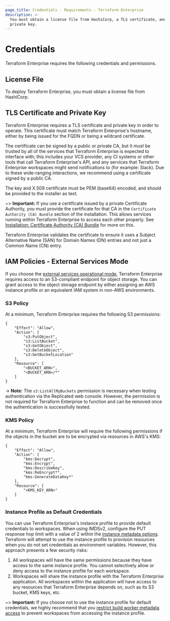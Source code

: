 ```yaml
---
page_title: Credentials - Requirements - Terraform Enterprise
description: >-
  You must obtain a license file from HashiCorp, a TLS certificate, and a
  private key.
---
```


# Credentials

Terraform Enterprise requires the following credentials and permissions. 

## License File

To deploy Terraform Enterprise, you must obtain a license file from HashiCorp.

## TLS Certificate and Private Key

Terraform Enterprise requires a TLS certificate and private key in order to operate. This certificate must match Terraform Enterprise's hostname, either by being issued for the FQDN or being a wildcard certificate.

The certificate can be signed by a public or private CA, but it _must_ be trusted by all of the services that Terraform Enterprise is expected to interface with; this includes your VCS provider, any CI systems or other tools that call Terraform Enterprise's API, and any services that Terraform Enterprise workspaces might send notifications to (for example: Slack). Due to these wide-ranging interactions, we recommend using a certificate signed by a public CA.

The key and X.509 certificate must be PEM (base64) encoded, and should be provided to the installer as text.

~> **Important:** If you use a certificate issued by a private Certificate
Authority, you must provide the certificate for that CA in the
`Certificate Authority (CA) Bundle` section of the installation. This allows services
running within Terraform Enterprise to access each other properly.
See [Installation: Certificate Authority (CA) Bundle](/terraform/enterprise/install/interactive/installer#certificate-authority-ca-bundle)
for more on this.

Terraform Enterprise validates the certificate to ensure it uses a Subject Alternative Name (SAN) for Domain Names (DN) entries and not just a Common Name (CN) entry.  

## IAM Policies - External Services Mode

If you choose the [external services operational mode](/terraform/enterprise/install/pre-install-checklist#choose-an-operational-mode), Terraform Enterprise requires access to an S3-compliant endpoint for object storage. You can grant access to the object storage endpoint by either assigning an AWS instance profile or an equivalent IAM system in non-AWS environments.

### S3 Policy

At a minimum, Terraform Enterprise requires the following S3 permissions:

```
{
    "Effect": "Allow",
    "Action": [
        "s3:PutObject",
        "s3:ListBucket",
        "s3:GetObject",
        "s3:DeleteObject",
        "s3:GetBucketLocation"
    ],
    "Resource": [
        "<BUCKET_ARN>",
        "<BUCKET_ARN>/*"
    ]
}
```

-> **Note:** The `s3:ListAllMyBuckets` permission is necessary when testing authentication via the Replicated web console. However, the permission is not required for Terraform Enterprise to function and can be removed once the authentication is successfully tested.

### KMS Policy

At a minimum, Terraform Enterprise will require the following permissions if the objects in the bucket are to be encrypted via resources in AWS's KMS:

```
{
    "Effect": "Allow",
    "Action": [
        "kms:Decrypt",
        "kms:Encrypt",
        "kms:DescribeKey",
        "kms:ReEncrypt*",
        "kms:GenerateDataKey*"
    ],
    "Resource": [
        "<KMS_KEY_ARN>"
    ]
}
```

### Instance Profile as Default Credentials

You can use Terraform Enterprise's instance profile to provide default credentials to workspaces. When using IMDSv2, configure the PUT response hop limit with a value of 2 within the [instance metadata options](https://docs.aws.amazon.com/AWSEC2/latest/UserGuide/configuring-instance-metadata-options.html). Terraform will attempt to use the instance profile to provision resources when you do not set credentials as environment variables. However, this approach presents a few security risks:

1. All workspaces will have the same permissions because they have access to the same instance profile. You cannot selectively allow or deny access to the instance profile for each workspace.
1. Workspaces will share the instance profile with the Terraform Enterprise application. All workspaces within the application will have access to any resources that Terraform Enterprise depends on, such as its S3 bucket, KMS keys, etc.

~> **Important:** If you choose not to use the instance profile for default credentials, we highly recommend that you [restrict build worker metadata access](/terraform/enterprise/system-overview/security-model#restrict-terraform-build-worker-metadata-access) to prevent workspaces from accessing the instance profile.


